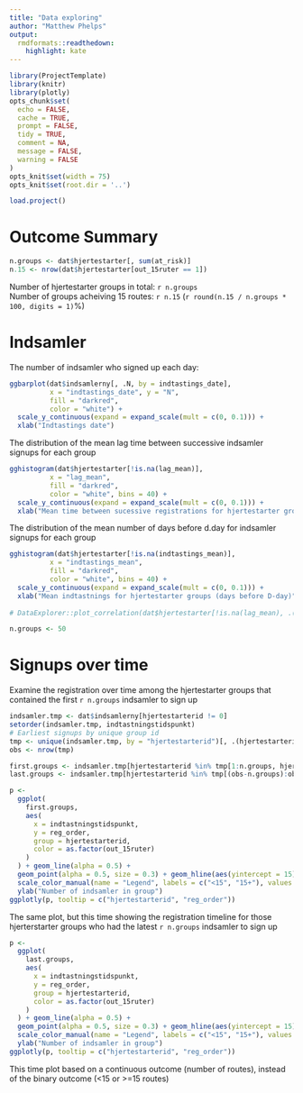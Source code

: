 ```yaml
---
title: "Data exploring"
author: "Matthew Phelps"
output: 
  rmdformats::readthedown:
    highlight: kate
---
```


```r
library(ProjectTemplate)
library(knitr)
library(plotly)
opts_chunk$set(
  echo = FALSE,
  cache = TRUE,
  prompt = FALSE,
  tidy = TRUE,
  comment = NA,
  message = FALSE,
  warning = FALSE
)
opts_knit$set(width = 75)
opts_knit$set(root.dir = '..')

```

```r

load.project()


```



# Outcome Summary

```r
n.groups <- dat$hjertestarter[, sum(at_risk)]
n.15 <- nrow(dat$hjertestarter[out_15ruter == 1])


```

Number of hjertestarter groups in total: `r n.groups`  
Number of groups acheiving 15 routes: `r n.15` (`r round(n.15 / n.groups * 100, digits = 1)`%)  


# Indsamler

The number of indsamler who signed up each day:
```r
ggbarplot(dat$indsamlerny[, .N, by = indtastings_date],
          x = "indtastings_date", y = "N",
          fill = "darkred",
          color = "white") +
  scale_y_continuous(expand = expand_scale(mult = c(0, 0.1))) +
  xlab("Indtastings date")

```


The distribution of the mean lag time between successive indsamler signups for each group

```r
gghistogram(dat$hjertestarter[!is.na(lag_mean)],
          x = "lag_mean",
          fill = "darkred",
          color = "white", bins = 40) +
  scale_y_continuous(expand = expand_scale(mult = c(0, 0.1))) +
  xlab("Mean time between sucessive registrations for hjertestarter groups")

```



The distribution of the mean number of days before d.day for indsamler signups for each group

```r
gghistogram(dat$hjertestarter[!is.na(indtastings_mean)],
          x = "indtastings_mean",
          fill = "darkred",
          color = "white", bins = 40) +
  scale_y_continuous(expand = expand_scale(mult = c(0, 0.1))) +
  xlab("Mean indtastnings for hjertestarter groups (days before D-day)")
 
# DataExplorer::plot_correlation(dat$hjertestarter[!is.na(lag_mean), .(indtastings_mean, lag_mean)])

```



```r
n.groups <- 50
```

# Signups over time
Examine the registration over time among the hjertestarter groups that contained the first `r n.groups` indsamler to sign up
```r

indsamler.tmp <- dat$indsamlerny[hjertestarterid != 0]
setorder(indsamler.tmp, indtastningstidspunkt)
# Earliest signups by unique group id
tmp <- unique(indsamler.tmp, by = "hjertestarterid")[, .(hjertestarterid)]
obs <- nrow(tmp)

first.groups <- indsamler.tmp[hjertestarterid %in% tmp[1:n.groups, hjertestarterid]]
last.groups <- indsamler.tmp[hjertestarterid %in% tmp[(obs-n.groups):obs, hjertestarterid]]

p <-
  ggplot(
    first.groups,
    aes(
      x = indtastningstidspunkt,
      y = reg_order,
      group = hjertestarterid,
      color = as.factor(out_15ruter)
    )
  ) + geom_line(alpha = 0.5) +
  geom_point(alpha = 0.5, size = 0.3) + geom_hline(aes(yintercept = 15)) + theme_classic() +
  scale_color_manual(name = "Legend", labels = c("<15", "15+"), values = c("darkorange", "steelblue")) +
  ylab("Number of indsamler in group")
ggplotly(p, tooltip = c("hjertestarterid", "reg_order"))
```

The same plot, but this time showing the registration timeline for those hjerterstarter groups who had the latest `r n.groups` indsamler to sign up

```r

p <-
  ggplot(
    last.groups,
    aes(
      x = indtastningstidspunkt,
      y = reg_order,
      group = hjertestarterid,
      color = as.factor(out_15ruter)
    )
  ) + geom_line(alpha = 0.5) +
  geom_point(alpha = 0.5, size = 0.3) + geom_hline(aes(yintercept = 15)) + theme_classic() +
  scale_color_manual(name = "Legend", labels = c("<15", "15+"), values = c("darkorange", "steelblue")) +
  ylab("Number of indsamler in group")
ggplotly(p, tooltip = c("hjertestarterid", "reg_order"))

```


This time plot based on a continuous outcome (number of routes), instead of the binary outcome (<15 or >=15 routes)


```r

```


